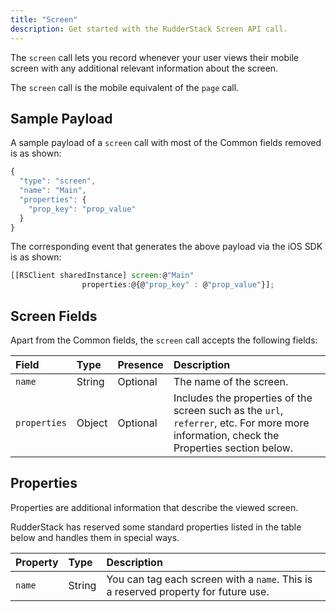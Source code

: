 ```yaml
---
title: "Screen"
description: Get started with the RudderStack Screen API call.
---
```


The `screen` call lets you record whenever your user views their mobile screen with any additional relevant information about the screen.

<div class="successBlock">
The <code class="inline-code">screen</code> call is the mobile equivalent of the <code class="inline-code">page</code> call.
</div>

## Sample Payload

A sample payload of a `screen` call with most of the <Link to="/event-spec/standard-events/common-fields/">Common fields</Link> removed is as shown:

```javascript
{
  "type": "screen",
  "name": "Main",
  "properties": {
    "prop_key": "prop_value"
  }
}
```

The corresponding event that generates the above payload via the <Link to="/sources/event-streams/sdks/rudderstack-ios-sdk/">iOS SDK</Link> is as shown:

```javascript
[[RSClient sharedInstance] screen:@"Main"
                properties:@{@"prop_key" : @"prop_value"}];
```

## Screen Fields

Apart from the <Link to="/event-spec/standard-events/common-fields/">Common fields</Link>, the `screen` call accepts the following fields:

| **Field**    | **Type** | **Presence** | **Description**                                                                                                                              |
| :----------- | :------- | :----------- | :------------------------------------------------------------------------------------------------------------------------------------------- |
| `name`       | String   | Optional     | The name of the screen.                                                                                                                      |
| `properties` | Object   | Optional     | Includes the properties of the screen such as the `url`, `referrer`, etc. For more more information, check the <Link to="#properties">Properties</Link> section below. |

## Properties

Properties are additional information that describe the viewed screen.

RudderStack has reserved some standard properties listed in the table below and handles them in special ways.

| **Property** | **Type** | **Description**                                                                    |
| :----------- | :------- | :--------------------------------------------------------------------------------- |
| `name`       | String   | You can tag each screen with a `name`. This is a reserved property for future use. |


